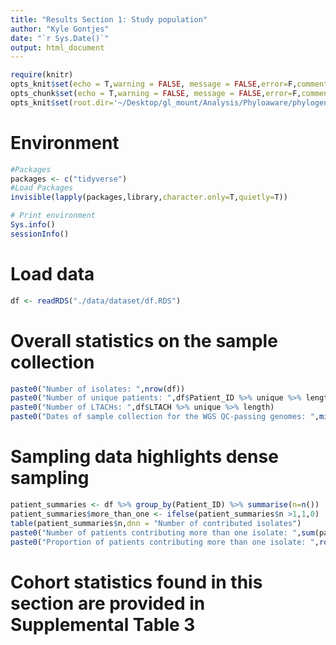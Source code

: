 ```yaml
---
title: "Results Section 1: Study population"
author: "Kyle Gontjes"
date: "`r Sys.Date()`"
output: html_document
---
```


```r
require(knitr)
opts_knit$set(echo = T,warning = FALSE, message = FALSE,error=F,comment=NA) 
opts_chunk$set(echo = T,warning = FALSE, message = FALSE,error=F,comment=NA)
opts_knit$set(root.dir='~/Desktop/gl_mount/Analysis/Phyloaware/phylogenetic-resistance-ms/')
```

# Environment

```r
#Packages
packages <- c("tidyverse")   
#Load Packages
invisible(lapply(packages,library,character.only=T,quietly=T))

# Print environment
Sys.info()
sessionInfo()
```

# Load data

```r
df <- readRDS("./data/dataset/df.RDS")
```

# Overall statistics on the sample collection

```r
paste0("Number of isolates: ",nrow(df))
paste0("Number of unique patients: ",df$Patient_ID %>% unique %>% length)
paste0("Number of LTACHs: ",df$LTACH %>% unique %>% length)
paste0("Dates of sample collection for the WGS QC-passing genomes: ",min(df$Cx_date),"-",max(df$Cx_date))
```

# Sampling data highlights dense sampling  

```r
patient_summaries <- df %>% group_by(Patient_ID) %>% summarise(n=n())
patient_summaries$more_than_one <- ifelse(patient_summaries$n >1,1,0)
table(patient_summaries$n,dnn = "Number of contributed isolates")
paste0("Number of patients contributing more than one isolate: ",sum(patient_summaries$more_than_one))
paste0("Proportion of patients contributing more than one isolate: ",round(sum(patient_summaries$more_than_one) / nrow(patient_summaries) *100,2))
```

# Cohort statistics found in this section are provided in Supplemental Table 3
